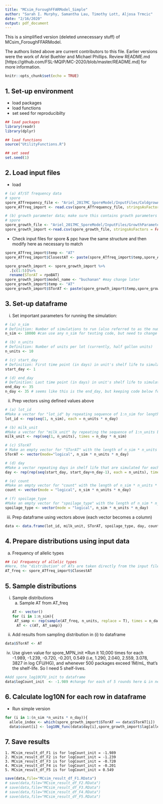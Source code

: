 ```yaml
---
title: "MCsim_ForoughFFARModel_Simple"
author: "Sarah I. Murphy, Samantha Lau, Timothy Lott, Aljosa Trmcic"
date: "2/16/2020"
output: pdf_document
---
```


This is a simplified version (deleted unnecessary stuff) of MCsim_ForoughFFARModel. 

The authors listed above are current contributors to this file. Earlier versions were the work of Ariel Buehler and Michael Phillips. Review README.md [https://github.com/FSL-MQIP/MC-2020/blob/master/README.md] for more information.

```r
knitr::opts_chunk$set(echo = TRUE)
```

## 1. Set-up environment
* load packages
* load functions
* set seed for reproducibilty
```r
## load packages
library(readr)
library(dplyr)

## load functions
source("UtilityFunctions.R")

## set seed
set.seed(1)
```

## 2. Load input files
* load
```r
# (a) AT/ST frequency data
# spore
spore_ATfrequency_file <- "Ariel_2017MC_SporeModel/InputFiles/ColdgrowATFreq_CrossSect.csv"
spore_ATfreq_import <- read.csv(spore_ATfrequency_file, stringsAsFactors = FALSE, header = TRUE)

# (b) growth parameter data; make sure this contains growth parameters & growth model name
# spore 
spore_growth_file <- "Ariel_2017MC_SporeModel/InputFiles/GrowthParameters.csv" 
spore_growth_import <-read.csv(spore_growth_file, stringsAsFactors = FALSE)
```

* Check input files for spore & ppc have the same structure and then modify here as necessary to match
```r
spore_ATfreq_import$temp <- "AT"
spore_ATfreq_import$ClosestAT <- paste(spore_ATfreq_import$temp,spore_ATfreq_import$ClosestAT,sep="_")

spore_growth_import <- spore_growth_import %>%
  .[c(1:5)]%>%
  rename(STorAT = rpoBAT)
spore_growth_import$model_name <- "buchanan" #may change later
spore_growth_import$temp <- "AT"
spore_growth_import$STorAT <- paste(spore_growth_import$temp,spore_growth_import$STorAT,sep="_")
```

## 3. Set-up dataframe

i. Set important parameters for running the simulation:
```r
# (a) n_sim
# Definition: Number of simulations to run (also referred to as the number of bulk tanks in earlier code; i.e., 1 simulation unit = 1 lot of milk)
n_sim <- 10000 #can use any n_sim for testing code, but need to change to at least 10k when running experiments

# (b) n_units 
# Definition: Number of units per lot (currently, half gallon units) 
n_units <- 10

# (c) start_day 
# Definition: First time point (in days) in unit's shelf life to simulate
start_day <- 1 

# (d) end_day 
# Definition: Last time point (in days) in unit's shelf life to simulate
end_day <- 35 
n_day <- 35 # seems like this is the end_day, but keeping code below for now in case my interpretation is wrong
```

ii. Prep vectors using defined values above
```r
# (a) lot_id
#Make a vector for "lot_id" by repeating sequence of 1:n_sim for length of n_units * n_day
lot_id <- rep(seq(1, n_sim), each = n_units * n_day)

# (b) milk_unit
#Make a vector for "milk_unit" by repeating the sequence of 1:n_units by n_day * n_sim
milk_unit <- rep(seq(1, n_units), times = n_day * n_sim) 

# (c) STorAT
# Make an empty vector for "STorAT" with the length of n_sim * n_units * n_day
STorAT <- vector(mode="logical", n_sim * n_units * n_day) 

# (d) day
#Make a vector repeating days in shelf life that are simulated for each simulation run (i.e., each bulk tank) 
day <- rep(rep(seq(start_day, start_day+n_day-1), each = n_units), times = n_sim) 

# (e) count
#Make an empty vector for "count" with the length of n_sim * n_units * n_day
count <- vector(mode = "logical", n_sim * n_units * n_day) 

# (f) spoilage_type
#Make an empty vector for "spoilage_type" with the length of n_sim * n_units * n_day
spoilage_type <- vector(mode = "logical", n_sim * n_units * n_day) 
```

iii. Prep dataframe using vectors above (each vector becomes a column)
```r
data <- data.frame(lot_id, milk_unit, STorAT, spoilage_type, day, count)
```

## 4. Prepare distributions using input data
a. Frequency of allelic types
```r
## (a) Frequency of allelic types
#Here, the "distribution" of ATs are taken directly from the input file by creating a vector of the AT in each of the rows in the the column containing the AT
AT_freq <- spore_ATfreq_import$ClosestAT 

```

## 5. Sample distributions

i. Sample distributions
    a. Sample AT from AT_freq
```r
AT <- vector()
for (i in 1:n_sim){
 AT_samp <- rep(sample(AT_freq, n_units, replace = T), times = n_day)
  AT <- c(AT, AT_samp)}
```

iii. Add results from sampling distribution in (i) to dataframe
```r
data$STorAT <- AT
```

iv. Use given value for spore_MPN_init
*Run it 10,000 times for each -1.989, -1.239, -0.720, -0.201, 0.549 (i.e, 1.290, 2.040, 2.559, 3.078, 3827 in log CFU/HG), and whenever 500 packages exceed 1M/mL, that's the shelf-life. So I need 5 shelf-lives.

```r
#Add spore_log10CFU_init to dataframe
data$logCount_init  <- -1.989 #change for each of 5 rounds here & in next chunk
```

## 6. Calculate log10N for each row in dataframe
* Run simple version 
```r
for (i in 1:(n_sim *n_units * n_day)){
  allele_index <- which(spore_growth_import$STorAT == data$STorAT[i]) 
  data$count[i] <- log10N_func(data$day[i],spore_growth_import$lag[allele_index],spore_growth_import$mumax[allele_index],-1.989,spore_growth_import$LOG10Nmax[allele_index])}
```

## 7. Save results
    1. MCsim_result_df_F1 is for logCount_init = -1.989
    2. MCsim_result_df_F2 is for logCount_init = -1.239
    3. MCsim_result_df_F3 is for logCount_init = -0.720
    4. MCsim_result_df_F4 is for logCount_init = -0.201
    5. MCsim_result_df_F5 is for logCount_init = 0.549
```r
save(data,file="MCsim_result_df_F1.RData")
# save(data,file="MCsim_result_df_F2.RData")
# save(data,file="MCsim_result_df_F3.RData")
# save(data,file="MCsim_result_df_F4.RData")
# save(data,file="MCsim_result_df_F5.RData")

```




